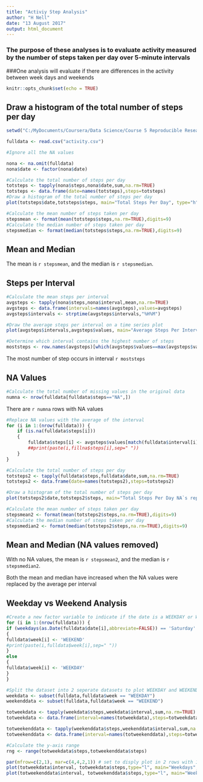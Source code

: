 ---
title: "Activiy Step Analysis"
author: "H Nell"
date: "13 August 2017"
output: html_document
---
### The purpose of these analyses is to evaluate activity measured by the number of steps taken per day over 5-minute intervals
###One analysis will evaluate if there are differences in the activity between week days and weekends

```{r setup, include=FALSE}
knitr::opts_chunk$set(echo = TRUE)
```

## Draw a histogram of the total number of steps per day
```{r setwde, echo=FALSE}
setwd("C:/MyDocuments/Coursera/Data Science/Course 5 Reproducible Research/Week 2/Assign")

fulldata <- read.csv("activity.csv")

#Ignore all the NA values

nona <- na.omit(fulldata) 
nona$date <- factor(nona$date)

#Calculate the total number of steps per day
totsteps <- tapply(nona$steps,nona$date,sum,na.rm=TRUE)
totsteps <- data.frame(date=names(totsteps),steps=totsteps)
#Draw a histogram of the total number of steps per day
plot(totsteps$date,totsteps$steps, main="Total Steps Per Day", type="h",xlab="Date",ylab="Steps")

#Calculate the mean number of steps taken per day
stepsmean <- format(mean(totsteps$steps,na.rm=TRUE),digits=9)
#Calculate the median number of steps taken per day
stepsmedian <- format(median(totsteps$steps,na.rm=TRUE),digits=9)
```

## Mean and Median
The mean is `r stepsmean`, and the median is `r stepsmedian`.

## Steps per Interval
```{r interval_mean, echo=FALSE, results="hide"}
#Calculate the mean steps per interval
avgsteps <- tapply(nona$steps,nona$interval,mean,na.rm=TRUE)
avgsteps <- data.frame(intervals=names(avgsteps),values=avgsteps)
avgsteps$intervals <- strptime(avgsteps$intervals,"%H%M")

#Draw the average steps per interval on a time series plot
plot(avgsteps$intervals,avgsteps$values, main="Average Steps Per Interval", type="l",xlab="Interval",ylab="Steps")

#Determine which interval contains the highest number of steps
moststeps <- row.names(avgsteps)[which(avgsteps$values==max(avgsteps$values))]
```

The most number of step occurs in interval `r moststeps`

## NA Values
```{r navals, echo=FALSE, results="hide"}
#Calculate the total number of missing values in the original data
numna <- nrow(fulldata[fulldata$steps=="NA",])
```

There are `r numna` rows with NA values

```{r replacena, echo=TRUE, results="hide"}
#Replace NA values with the average of the interval
for (i in 1:(nrow(fulldata))) {
    if (is.na(fulldata$steps[i])) 
    {
        fulldata$steps[i] <- avgsteps$values[match(fulldata$interval[i], avgsteps$interval)]
        ##print(paste(i,fillna$steps[i],sep=" "))
    }
}
```
```{r calcsteps, echo=FALSE, results="hide"}
#Calculate the total number of steps per day
totsteps2 <- tapply(fulldata$steps,fulldata$date,sum,na.rm=TRUE)
totsteps2 <- data.frame(date=names(totsteps2),steps=totsteps2)

#Draw a histogram of the total number of steps per day
plot(totsteps2$date,totsteps2$steps, main="Total Steps Per Day NA`s replaced", type="h",xlab="Interval",ylab="Steps")

#Calculate the mean number of steps taken per day
stepsmean2 <- format(mean(totsteps2$steps,na.rm=TRUE),digits=9)
#Calculate the median number of steps taken per day
stepsmedian2 <- format(median(totsteps2$steps,na.rm=TRUE),digits=9)
```

## Mean and Median (NA values removed)
With no NA values, the mean is `r stepsmean2`, and the median is `r stepsmedian2`.

Both the mean and median have increased when the NA values were replaced by the average per interval

## Weekday vs Weekend Analysis
```{r week, echo=FALSE, results="hide"}
#Create a new factor variable to indicate if the date is a WEEKDAY or WEEKEND
for (i in 1:(nrow(fulldata))) {
if (weekdays(as.Date(fulldata$date[i],abbreviate=FALSE)) == 'Saturday' | weekdays(as.Date(fulldata$date[i],abbreviate=FALSE)) == 'Sunday') 
{
fulldata$week[i] <- 'WEEKEND'
#print(paste(i,fulldata$week[i],sep=" "))
}
else 
{
fulldata$week[i] <- 'WEEKDAY'
}
}

#Split the dataset into 2 seperate datasets to plot WEEKDAY and WEEKEND on seperate plots
weekdata <- subset(fulldata,fulldata$week == "WEEKDAY")
weekenddata <- subset(fulldata,fulldata$week == "WEEKEND")

totweekdata <- tapply(weekdata$steps,weekdata$interval,sum,na.rm=TRUE)
totweekdata <- data.frame(interval=names(totweekdata),steps=totweekdata)

totweekenddata <- tapply(weekenddata$steps,weekenddata$interval,sum,na.rm=TRUE)
totweekenddata <- data.frame(interval=names(totweekenddata),steps=totweekenddata)

#Calculate the y-axis range
rng <- range(totweekdata$steps,totweekenddata$steps)

par(mfrow=c(2,1), mar=c(4,4,2,1)) # set to disply plot in 2 rows with 1 colmn and adjust margins
plot(totweekdata$interval, totweekdata$steps,type="l", main="Weekdays", ylim=rng,xlab="Interval",ylab="Steps")
plot(totweekenddata$interval, totweekenddata$steps,type="l", main="Weekends", ylim=rng,xlab="Interval",ylab="Steps")
```